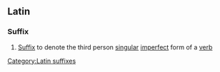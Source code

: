 ==Latin==
===Suffix===
# [[Suffix]] to denote the third person [[singular]] [[imperfect]] form of a [[verb]]
[[Category:Latin suffixes]]